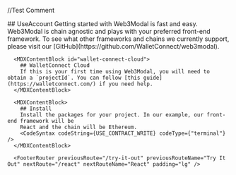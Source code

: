 
//Test Comment

<MDXLayout>
  <MDXContentSection>
      <MDXContentBlock id="get-started">
        ## UseAccount
        Getting started with Web3Modal is fast and easy. Web3Modal is chain agnostic and plays with your preferred front-end framework.
        To see what other frameworks and chains we currently support, please visit our [GitHub](https://github.com/WalletConnect/web3modal).
      </MDXContentBlock>

      <MDXContentBlock id="wallet-connect-cloud">
        ## WalletConnect Cloud
        If this is your first time using Web3Modal, you will need to obtain a `projectId`. You can follow [this guide](https://walletconnect.com/) if you need help.
      </MDXContentBlock>

      <MDXContentBlock>
        ## Install
        Install the packages for your project. In our example, our front-end framework will be
        React and the chain will be Ethereum.
        <CodeSyntax codeString={USE_CONTRACT_WRITE} codeType={"terminal"} />
      </MDXContentBlock>

      <FooterRouter previousRoute="/try-it-out" previousRouteName="Try It Out" nextRoute="/react" nextRouteName="React" padding="lg" />

  </MDXContentSection>
  <MDXToCSection data={USE_CONTRACT_WRITE_TOC}/>
</MDXLayout>
